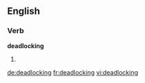 
==English==

===Verb===
'''deadlocking'''

# {{present participle of|[[deadlock]]}}

[[de:deadlocking]]
[[fr:deadlocking]]
[[vi:deadlocking]]